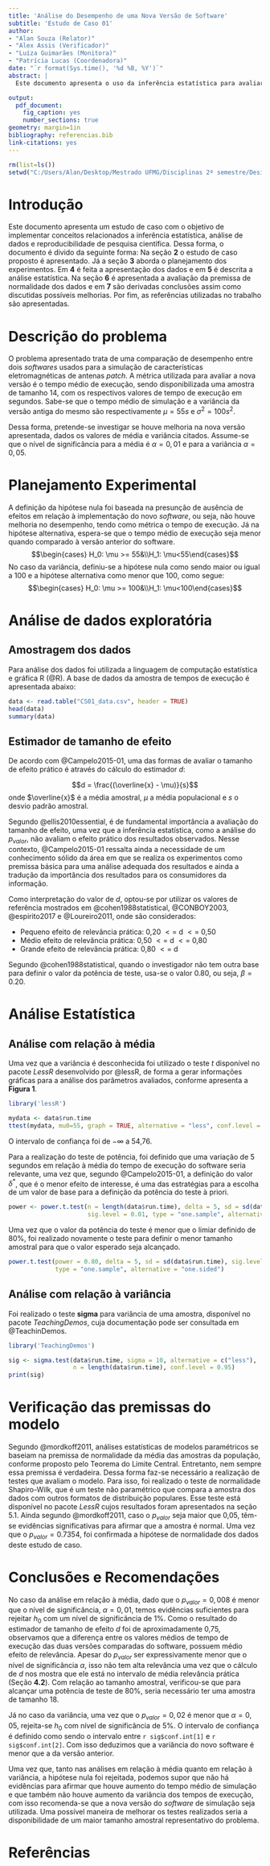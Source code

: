 ---
title: 'Análise do Desempenho de uma Nova Versão de Software'
subtitle: 'Estudo de Caso 01'
author: 
- "Alan Souza (Relator)"
- "Alex Assis (Verificador)"
- "Luíza Guimarães (Monitora)"
- "Patrícia Lucas (Coordenadora)"
date: "`r format(Sys.time(), '%d %B, %Y')`"
abstract: |
  Este documento apresenta o uso da inferência estatística para avaliar se houve ganho de desempenho de uma nova versão de _software_. A partir de uma base de dados que apresenta alguns valores de tempo de execução, as hipóteses estatísticas foram definidas. Posteriormente foram realizados testes para avaliar a média e variância dos dados amostrais de forma a obter informações sobre a população estudada. Os resultados apresentaram evidências suficientes para a rejeição da hipótese nula, e, após uma análise do tamanho de efeito prático foi recomendada a utilização da nova versão do _software_ em detrimento da versão anterior. 

output:
  pdf_document:
    fig_caption: yes
    number_sections: true
geometry: margin=1in 
bibliography: referencias.bib
link-citations: yes
---

\pagenumbering{gobble}
\begin{center}
$\vspace*{\fill}$

Programa de Pós-Graduação em Engenharia Elétrica - Universidade Federal de Minas Gerais
\end{center}
\newpage
\pagenumbering{arabic}
\tableofcontents
\newpage

```{r, include = 'false'}
rm(list=ls())
setwd("C:/Users/Alan/Desktop/Mestrado UFMG/Disciplinas 2º semestre/Design and Analysis of Experiments/Group Projects/Estudo de caso I")

```
# Introdução
Este documento apresenta um estudo de caso com o objetivo de implementar conceitos relacionados a inferência estatística, análise de dados e reproducibilidade de pesquisa científica.
Dessa forma, o documento é divido da seguinte forma: Na seção **2** o estudo de caso proposto é apresentado. Já a seção **3** aborda o planejamento dos experimentos. Em **4** é feita a apresentação dos dados e em **5** é descrita a análise estatística. Na seção **6** é apresentada a avaliação da premissa de normalidade dos dados e em **7** são derivadas conclusões assim como discutidas possíveis melhorias. Por fim, as referências utilizadas no trabalho são apresentadas.
  
# Descrição do problema
O problema apresentado trata de uma comparação de desempenho entre dois _softwares_ usados para a simulação de características eletromagnéticas de antenas _patch_. A métrica utilizada para avaliar a nova versão é o tempo médio de execução, sendo disponibilizada uma amostra de tamanho 14, com os respectivos valores de tempo de execução em segundos. Sabe-se que o tempo médio de simulação e a variância da versão antiga do mesmo são respectivamente $\mu = 55s$ e $\sigma^2 = 100s^2$. 

Dessa forma, pretende-se investigar se houve melhoria na nova versão apresentada, dados os valores de média e variância citados. Assume-se que o nível de significância para a média é $\alpha = 0,01$ e para a variância  $\alpha = 0,05$.


# Planejamento Experimental
A definição da hipótese nula foi baseada na presunção de ausência de efeitos em relação à implementação do novo _software_, ou seja, não houve melhoria no desempenho, tendo como métrica o tempo de execução. Já na hipótese alternativa, espera-se que o tempo médio de execução seja menor quando comparado à versão anterior do software.
$$\begin{cases} H_0: \mu >= 55&\\H_1: \mu<55\end{cases}$$
No caso da variância, definiu-se a hipótese nula como sendo maior ou igual a 100 e a hipótese alternativa como menor que 100, como segue:
$$\begin{cases} H_0: \mu >= 100&\\H_1: \mu<100\end{cases}$$

# Análise de dados exploratória
## Amostragem dos dados
Para análise dos dados foi utilizada a linguagem de computação estatística e gráfica R (@R). A base de dados da amostra de tempos de execução é apresentada abaixo:

```{r}
data <- read.table("CS01_data.csv", header = TRUE)
head(data)
summary(data)

```

## Estimador de tamanho de efeito
De acordo com @Campelo2015-01, uma das formas de avaliar o tamanho de efeito prático é através do cálculo do estimador $d$: 

$$d = \frac{(\overline{x} - \mu)}{s}$$ 
onde $\overline{x}$ é a média amostral, $\mu$ a média populacional e $s$ o desvio padrão amostral.

Segundo @ellis2010essential, é de fundamental importância a avaliação do tamanho de efeito, uma vez que a inferência estatística, como a análise do $p_{valor}$, não avaliam o efeito prático dos resultados observados. Nesse contexto, @Campelo2015-01 ressalta ainda a necessidade de um conhecimento sólido da área em que se realiza os experimentos como premissa básica para uma análise adequada dos resultados e ainda a tradução da importância dos resultados para os consumidores da informação.

Como interpretação do valor de $d$, optou-se por utilizar os valores de referência mostrados em @cohen1988statistical, @CONBOY2003, @espirito2017 e @Loureiro2011, onde são considerados:

* Pequeno efeito de relevância prática: 0,20 $<=$ d $<=$ 0,50
* Médio efeito de relevância prática: 0,50 $<=$ d $<=$ 0,80
* Grande efeito de relevância prática: 0,80 $<=$ d 

Segundo @cohen1988statistical, quando o investigador não tem outra base para definir o valor da potência de teste, usa-se o valor 0.80, ou seja, $\beta=0.20$.


# Análise Estatística
## Análise com relação à média
Uma vez que a variância é desconhecida foi utilizado o teste $t$ disponível no pacote _LessR_ desenvolvido por @lessR, de forma a gerar informações gráficas para a análise dos parâmetros avaliados, conforme apresenta a **Figura 1**.

```{r message=FALSE}
library('lessR')
```


```{r figs,fig.cap="Análise estatística t", fig.align="center", fig.width = 5, fig.height = 4}
mydata <- data$run.time
ttest(mydata, mu0=55, graph = TRUE, alternative = "less", conf.level = 0.99)
```


O intervalo de confiança foi de $-\infty$ a 54,76.

Para a realização do teste de potência, foi definido que uma variação de 5 segundos em relação à média do tempo de execução do software seria relevante, uma vez que, segundo @Campelo2015-01, a definição do valor $\delta^{*}$, que é o menor efeito de interesse, é uma das estratégias para a escolha de um valor de base para a definição da potência do teste à priori.

```{r}
power <- power.t.test(n = length(data$run.time), delta = 5, sd = sd(data$run.time), 
                      sig.level = 0.01, type = "one.sample", alternative = "one.sided")
```
Uma vez que o valor da potência do teste é menor que o limiar definido de 80%, foi realizado novamente o teste para definir o menor tamanho amostral para que o valor esperado seja alcançado.

```{r}
power.t.test(power = 0.80, delta = 5, sd = sd(data$run.time), sig.level = 0.01, 
             type = "one.sample", alternative = "one.sided")

```

## Análise com relação à variância
Foi realizado o teste **sigma** para variância de uma amostra, disponível no pacote _TeachingDemos_, cuja documentação pode ser consultada em @TeachinDemos.
```{r message=FALSE}
library('TeachingDemos')
```

```{r}
sig <- sigma.test(data$run.time, sigma = 10, alternative = c("less"), 
                  n = length(data$run.time), conf.level = 0.95)
print(sig)
```

# Verificação das premissas do modelo
Segundo @mordkoff2011, análises estatísticas de modelos paramétricos se baseiam na premissa de normalidade da média das amostras da população, conforme proposto pelo Teorema do Limite Central. Entretanto, nem sempre essa premissa é verdadeira. Dessa forma faz-se necessário a realização de testes que avaliam o modelo. Para isso, foi realizado o teste de normalidade  Shapiro-Wilk, que é um teste não paramétrico que compara a amostra dos dados com outros formatos de distribuição populares. Esse teste está disponível no pacote _LessR_ cujos resultados foram apresentados na seção 5.1. Ainda segundo @mordkoff2011, caso o $p_{valor}$ seja maior que 0,05, têm-se evidências significativas para afirmar que a amostra é normal. Uma vez que o $p_{valor} =  0.7354$, foi confirmada a hipótese de normalidade dos dados deste estudo de caso.


# Conclusões e Recomendações
No caso da análise em relação à média, dado que o $p_{valor} = 0,008$ é menor que o nível de significância, $\alpha=0,01$, temos evidências suficientes para rejeitar $h_0$ com um nível de significância de 1%. Como o resultado do estimador de tamanho de efeito $d$ foi de aproximadamente 0,75, observamos que a diferença entre os valores médios de tempo de execução das duas versões comparadas do software, possuem médio efeito de relevância. Apesar do $p_{valor}$ ser expressivamente menor que o nível de significância $\alpha$, isso não tem alta relevância uma vez que o cálculo de $d$ nos mostra que ele está no intervalo de média relevância prática (Seção **4.2**). Com relação ao tamanho amostral, verificou-se que para alcançar uma potência de teste de 80%, seria necessário ter uma amostra de tamanho 18.

Já no caso da variância, uma vez que o $p_{valor} = 0,02$ é menor que $\alpha=0,05$, rejeita-se $h_0$ com nível de significância de 5%.
O intervalo de confiança é definido como sendo o intervalo entre `r sig$conf.int[1]` e `r sig$conf.int[2]`.
Com isso deduzimos que a variância do novo software é menor que a da versão anterior.

Uma vez que, tanto nas análises em relação à média quanto em relação à variância, a hipótese nula foi rejeitada, podemos supor que não há evidências para afirmar que houve aumento do tempo médio de simulação e que também não houve aumento da variância dos tempos de execução, com isso recomenda-se que a nova versão do _software_ de simulação seja utilizada.
Uma possível maneira de melhorar os testes realizados seria a disponibilidade de um maior tamanho amostral representativo do problema.

\newpage
# Referências
